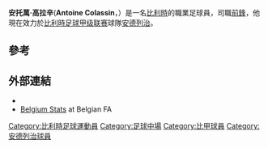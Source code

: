 {{Infobox football biography
| name = 安托萬·高拉辛
| image = 
| fullname = Antoine Colassin
| birth_date = {{birth date and age|2001|2|26|df=y}}
| birth_place = [[比利時|比利時]][[沙勒羅瓦|沙勒羅瓦]]
| height = 1.88 m
| currentclub = [[皇家安德列治體育會|安德列治]]
| clubnumber = 53
| position = [[前鋒|前鋒]]
| youthyears1 = {{0|0000}}–2020
| youthclubs1 = [[皇家安德列治體育會|安德列治]]
| years1 = 2019–
| clubs1 = [[皇家安德列治體育會|安德列治]]
| caps1 = 10
| goals1 = 3
| nationalyears1 = 2016
| nationalteam1 = [[比利時15歲以下國家足球隊|比利時U15]]
| nationalcaps1 = 4
| nationalgoals1 = 0
| nationalyears2 = 2016–2017
| nationalteam2 = [[比利時16歲以下國家足球隊|比利時U16]]
| nationalcaps2 = 14
| nationalgoals2 = 2
| nationalyears3 = 2017–2018
| nationalteam3 = [[比利時17歲以下國家足球隊|比利時U17]]
| nationalcaps3 = 7
| nationalgoals3 = 2
| nationalyears4 = 2019
| nationalteam4 = [[比利時18歲以下國家足球隊|比利時U18]]
| nationalcaps4 = 2
| nationalgoals4 = 0
| nationalyears5 = 2019–
| nationalteam5 = [[比利時19歲以下國家足球隊|比利時U19]]
| nationalcaps5 = 4
| nationalgoals5 = 2
| nationalyears6 = 2020–
| nationalteam6 = [[比利時21歲以下國家足球隊|比利時U21]]
| nationalcaps6 = 3
| nationalgoals6 = 0
| pcupdate = 29 December 2020 (UTC)
}}

'''安托萬·高拉辛'''('''Antoine Colassin'''，{{bd|2001年|2月26日|}}）是一名[[比利時|比利時]]的職業足球員，司職[[前鋒|前鋒]]，他現在效力於[[比利時足球甲级联赛|比利時足球甲级联赛]]球隊[[皇家安德列治體育會|安德列治]]。

== 參考 ==
{{reflist}}

==外部連結==
*{{Soccerway|antoine-colassin/509316}}
*[https://www.rbfa.be/en/international/8395/career Belgium Stats] {{Wayback|url=https://www.rbfa.be/en/international/8395/career |date=20210130173259 }} at Belgian FA

{{DEFAULTSORT: Colassin, Antoine}}
[[Category:比利時足球運動員|Category:比利時足球運動員]]
[[Category:足球中場|Category:足球中場]]
[[Category:比甲球員|Category:比甲球員]]
[[Category:安德列治球員|Category:安德列治球員]]